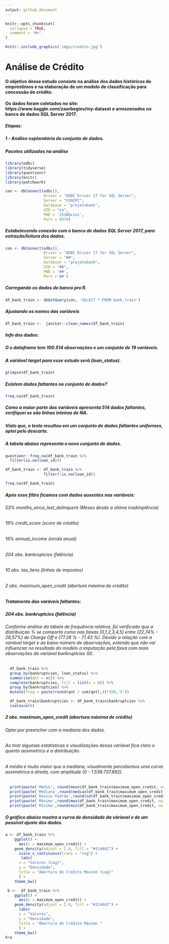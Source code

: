 ```yaml
---
output: github_document
---
```


<!-- README.md is generated from README.Rmd. Please edit that file -->

```r
knitr::opts_chunk$set(
  collapse = TRUE,
  comment = "#>"
)
```


```r
knitr::include_graphics('imgs/credito.jpg')
```



# Análise de Crédito

<!-- badges: start -->
<!-- badges: end -->
#### O objetivo desse estudo consiste na análise dos dados históricos de empréstimos e na elaboração de um modelo de classificação para concessão de crédito.  

#### Os dados foram coletados no site: https://www.kaggle.com/zaurbegiev/my-dataset e armazenados no banco de dados SQL Server 2017. 

##### Etapas: 
##### 1 - Análise exploratória do conjunto de dados. 


##### Pacotes utilizados na análise
```r
library(odbc)
library(tidyverse)
library(questionr)
library(knitr)
library(patchwork)

```



```r
con <- dbConnect(odbc(),
                 Driver = "ODBC Driver 17 for SQL Server",
                 Server = "VINIPC",
                 Database = "projetobank",
                 UID = "sa",
                 PWD = '2510@vini',
                 Port = 8070)

```


##### Estabelecendo conexão com o banco de dados SQL Server 2017, para extração/leitura dos dados. 

```r
con <- dbConnect(odbc(),
                 Driver = "ODBC Driver 17 for SQL Server",
                 Server = "##",
                 Database = "projetobank",
                 UID = "##",
                 PWD = '##',
                 Port ='##')
```


##### Carregando os dados do banco pro R. 

```r

df_bank_train <- dbGetQuery(con, 'SELECT * FROM bank_train')

```

##### Ajustando os nomes das variáveis
```r

df_bank_train <-  janitor::clean_names(df_bank_train)

```

##### Info dos dados:
##### O o dataframe tem 100.514 observações e um conjunto de 19 variáveis. 
##### A variável target para esse estudo será (loan_status). 
```r

glimpse(df_bank_train)
```

##### Existem dados faltantes no conjunto de dados? 
```r
freq.na(df_bank_train)

```

##### Como a maior parte das variáveis apresenta 514 dados faltantes, verifiquei se são linhas inteiras de NA. 
##### Visto que, o teste resultou em um conjunto de dados faltantes uniformes, optei pelo descarte. 
##### A tabela abaixo representa o novo conjunto de dados.   
```r
questionr::freq.na(df_bank_train %>% 
  filter(is.na(loan_id)))


```

 

```r
df_bank_train <- df_bank_train %>% 
                 filter(!is.na(loan_id))

freq.na(df_bank_train)
```


##### Após esse filtro ficamos com dados ausentes nas variáveis: 
###### 53% months_since_last_delinquent (Meses desde a última inadimplência)
###### 19% credit_score (score de crédito)
###### 19% annual_income (renda anual)
###### 204 obs. bankruptcies (falência)
###### 10 obs. tax_liens (linhas de impostos)
###### 2 obs. maximum_open_credit (abertura máxima de crédito)


##### Tratamento das varáveis faltantes: 

##### 204 obs. bankruptcies (falência)
###### Conforme análise da tabela de frequência relativa, foi verificado que a distribuiçao % se comporta como nas faixas [0,1,2,3,4,5] entre (22,74% - 28,57%) de Charge Off e (77.26 % - 71.43 %). Devido a relação com a variável target e ao baixo número de observações, entendo que não vai influenciar no resultado do modelo a imputação pela faixa com mais observações da variável bankruptcies (0).  

```r
  df_bank_train %>%
  group_by(bankruptcies, loan_status) %>% 
  summarise(qnt = n()) %>% 
  complete(bankruptcies, fill = list(n = 0)) %>% 
  group_by(bankruptcies) %>% 
  mutate(freq = paste(round(qnt / sum(qnt),4)*100,'%'))

```

```r
  df_bank_train$bankruptcies <- df_bank_train$bankruptcies %>% 
  coalesce(0)
```





##### 2 obs. maximum_open_credit (abertura máxima de crédito)

###### Optei por preencher com a mediana dos dados. 
###### Ao tirar algumas estatísticas e visualizações dessa váriável fica claro o quanto assímetrico é a distribuição. 
###### A média é muito maior que a mediana, visualmente percebemos uma curva assimétrica a direita, com amplitude (0 - 1.539.737.892). 

```r
  print(paste('Média', round(mean(df_bank_train$maximum_open_credit, na.rm = TRUE),2),sep = ': '))
  print(paste('Mediana',round(median(df_bank_train$maximum_open_credit, na.rm = TRUE),2),sep = ': '))
  print(paste('Desvio Padrão',round(sd(df_bank_train$maximum_open_credit, na.rm = TRUE),2),sep = ': '))
  print(paste('Máximo',round(max(df_bank_train$maximum_open_credit, na.rm = TRUE),2),sep = ': '))
  print(paste('Mínimo',round(min(df_bank_train$maximum_open_credit, na.rm = TRUE),2),sep = ': '))
```

##### O gráfico abaixo mostra a curva de densidade da váriavel e de um possível ajuste dos dados. 

```r
a <- df_bank_train %>% 
    ggplot() +
      aes(x = maximum_open_credit) +
    geom_density(adjust = 2.8, fill = "#114642") +
      scale_x_continuous(trans = "log") +
       labs(
      x = "Valores (Log)",
      y = "Densidade",
      title = "Abertura de Crédito Máximo (Log)"
      ) +
    theme_bw()

 b <-  df_bank_train %>% 
    ggplot() +
      aes(x = maximum_open_credit) +
    geom_density(adjust = 2.8, fill = "#114642") +
      labs(
      x = "Valores",
      y = "Densidade",
      title = "Abertura de Crédito Máximo "
      ) +
    theme_bw()
b+a  

```







